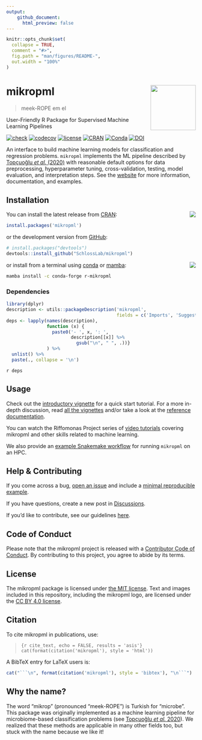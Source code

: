 ```yaml
---
output:
    github_document:
      html_preview: false
---
```


<!-- README.md is generated from README.Rmd. Please edit that file -->

```r
knitr::opts_chunk$set(
  collapse = TRUE,
  comment = "#>",
  fig.path = "man/figures/README-",
  out.width = "100%"
)
```

# mikropml <a href='http://www.schlosslab.org/mikropml/'><img src='man/figures/logo.png' align="right" height="120" /></a>

> meek-ROPE em el

User-Friendly R Package for Supervised Machine Learning Pipelines

<!-- badges: start -->
[![check](https://github.com/SchlossLab/mikropml/workflows/check/badge.svg)](https://github.com/SchlossLab/mikropml/actions?query=workflow%3Acheck+branch%3Amain)
[![codecov](https://codecov.io/gh/SchlossLab/mikropml/branch/main/graph/badge.svg)](https://app.codecov.io/gh/SchlossLab/mikropml)
[![license](https://img.shields.io/badge/license-MIT-blue.svg)](https://github.com/SchlossLab/mikropml/blob/main/LICENSE.md)
[![CRAN](https://img.shields.io/cran/v/mikropml?color=blue&label=CRAN&logo=R)](https://CRAN.R-project.org/package=mikropml)
[![Conda](https://img.shields.io/conda/vn/conda-forge/r-mikropml)](https://anaconda.org/conda-forge/r-mikropml)
[![DOI](https://joss.theoj.org/papers/10.21105/joss.03073/status.svg)](https://doi.org/10.21105/joss.03073)
<!-- badges: end -->

An interface to build machine learning models for classification and regression
problems. `mikropml` implements the ML pipeline described by [Topçuoğlu _et al._
(2020)](https://doi.org/doi:10.1128/mBio.00434-20) with reasonable default
options for data preprocessing, hyperparameter tuning, cross-validation,
testing, model evaluation, and interpretation steps. See the
[website](http://www.schlosslab.org/mikropml/) for more information,
documentation, and examples.

## Installation

You can install the latest release from
[CRAN](https://cran.r-project.org/package=mikropml):
<img src='https://cranlogs.r-pkg.org/badges/grand-total/mikropml' align='right'/>

```r
install.packages('mikropml')
```

or the development version from 
[GitHub](https://github.com/SchlossLab/mikRopML):

```r
# install.packages("devtools")
devtools::install_github("SchlossLab/mikropml")
```

or install from a terminal using
[conda](https://docs.conda.io/projects/conda/en/latest/index.html)
or [mamba](https://mamba.readthedocs.io/en/latest/):
<img src='https://anaconda.org/conda-forge/r-mikropml/badges/downloads.svg' align='right'/>

```bash
mamba install -c conda-forge r-mikropml
```


### Dependencies

```r
library(dplyr)
description <- utils::packageDescription('mikropml', 
                                         fields = c('Imports', 'Suggests'))
deps <- lapply(names(description), 
               function (x) {
                 paste0('- ', x, ': ', 
                        description[[x]] %>% 
                          gsub("\n", " ", .))}
               ) %>% 
  unlist() %>% 
  paste(., collapse = '\n')
```

`r deps`

## Usage

Check out the [introductory
vignette](http://www.schlosslab.org/mikropml/articles/introduction.html) for a
quick start tutorial. For a more in-depth discussion, read [all the
vignettes](http://www.schlosslab.org/mikropml/articles/index.html) and/or take a
look at the [reference
documentation](http://www.schlosslab.org/mikropml/reference/index.html). 

You can watch the Riffomonas Project series of 
[video tutorials](https://www.youtube.com/playlist?list=PLmNrK_nkqBpKpzb9-vI4V7SdXC-jXEcmg) 
covering mikropml and other skills related to machine learning.

We also
provide an [example Snakemake
workflow](https://github.com/SchlossLab/mikropml-snakemake-workflow) for running
`mikropml` on an HPC.

## Help & Contributing

If you come across a bug, 
[open an issue](https://github.com/SchlossLab/mikropml/issues) 
and include a 
[minimal reproducible example](https://www.tidyverse.org/help/).

If you have questions, create a new post in 
[Discussions](https://github.com/SchlossLab/mikropml/discussions).

If you'd like to contribute, see our guidelines
[here](http://www.schlosslab.org/mikropml/CONTRIBUTING.html).

## Code of Conduct

Please note that the mikropml project is released with a [Contributor Code of
Conduct](http://www.schlosslab.org/mikropml/CODE_OF_CONDUCT.html). By
contributing to this project, you agree to abide by its terms.

## License

The mikropml package is licensed under 
[the MIT license](https://github.com/SchlossLab/mikropml/blob/main/LICENSE.md).
Text and images included in this repository, including the mikropml logo, 
are licensed under the [CC BY 4.0 license](https://creativecommons.org/licenses/by/4.0/).

## Citation

To cite mikropml in publications, use:

> ```{r cite_text, echo = FALSE, results = 'asis'}
> cat(format(citation('mikropml'), style = 'html'))
> ```


A BibTeX entry for LaTeX users is:

```r
cat("```\n", format(citation('mikropml'), style = 'bibtex'), "\n```")
```

## Why the name?

The word "mikrop" (pronounced "meek-ROPE") is Turkish for "microbe". This
package was originally implemented as a machine learning pipeline for
microbiome-based classification problems (see [Topçuoğlu _et al._
2020](https://doi.org/10.1128/mBio.00434-20)). We realized that these methods
are applicable in many other fields too, but stuck with the name because we like
it!
